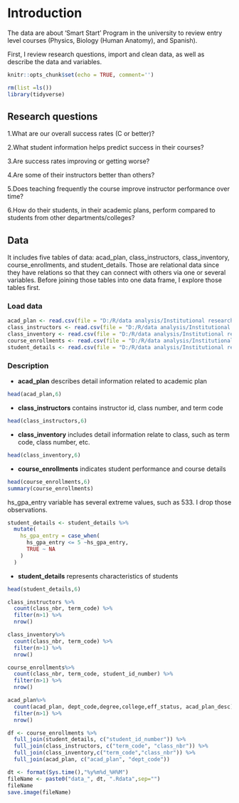 # Introduction
The data are about ‘Smart Start’ Program  in the university to review entry level courses (Physics, Biology (Human Anatomy), and Spanish). 

First, I review research questions, import and clean data, as well as describe the data and variables.

```r
knitr::opts_chunk$set(echo = TRUE, comment='')
```

```r
rm(list =ls())
library(tidyverse)
```


## Research questions

1.What are our overall success rates (C or better)?

2.What student information helps predict success in their courses?

3.Are success rates improving or getting worse?

4.Are some of their instructors better than others? 

5.Does teaching frequently the course improve instructor performance over time?

6.How do their students, in their academic plans, perform compared to students from other departments/colleges?




## Data

It includes five tables of data: acad_plan, class_instructors, class_inventory, course_enrollments, and student_details. Those are relational data since they have relations so that they can connect with others via one or several variables. Before joining those tables into one data frame, I explore those tables first.

### Load data


```r
acad_plan <- read.csv(file = "D:/R/data analysis/Institutional research/technical-exercise/content/docs/data/acad_plan.csv")
class_instructors <- read.csv(file = "D:/R/data analysis/Institutional research/technical-exercise/content/docs/data/class_instructors.csv")
class_inventory <- read.csv(file = "D:/R/data analysis/Institutional research/technical-exercise/content/docs/data/class_inventory.csv")
course_enrollments <- read.csv(file = "D:/R/data analysis/Institutional research/technical-exercise/content/docs/data/course_enrollments.csv")
student_details <- read.csv(file = "D:/R/data analysis/Institutional research/technical-exercise/content/docs/data/student_details.csv")
```

### Description
+  **acad_plan** describes detail information related to academic plan
```r
head(acad_plan,6)
```

+ **class_instructors** contains instructor id, class number, and term code
```r
head(class_instructors,6)
```

+ **class_inventory** includes detail information relate to class, such as term code, class number, etc.
```r
head(class_inventory,6)
```

+ **course_enrollments** indicates student performance and course details
```r
head(course_enrollments,6)
summary(course_enrollments)
```
hs_gpa_entry variable has several extreme values, such as 533. I drop those observations.
```r
student_details <- student_details %>%
  mutate(
    hs_gpa_entry = case_when(
      hs_gpa_entry <= 5 ~hs_gpa_entry, 
      TRUE ~ NA
    )
  )
```


+ **student_details** represents characteristics of students
```r
head(student_details,6)
```

```r
class_instructors %>%
  count(class_nbr, term_code) %>%
  filter(n>1) %>%
  nrow()
```

```r
class_inventory%>%
  count(class_nbr, term_code) %>%
  filter(n>1) %>%
  nrow()
```

```r
course_enrollments%>%
  count(class_nbr, term_code, student_id_number) %>%
  filter(n>1) %>%
  nrow()
```

```r
acad_plan%>%
  count(acad_plan, dept_code,degree,college,eff_status, acad_plan_desc) %>%
  filter(n>1) %>%
  nrow()
```

```r
df <- course_enrollments %>% 
  full_join(student_details, c("student_id_number")) %>%
  full_join(class_instructors, c("term_code", "class_nbr")) %>%
  full_join(class_inventory,c("term_code","class_nbr")) %>%
  full_join(acad_plan, c("acad_plan", "dept_code")) 
```

```r
dt <- format(Sys.time(),"%y%m%d_%H%M")
fileName <- paste0("data_", dt, ".Rdata",sep="")
fileName
save.image(fileName)
```

